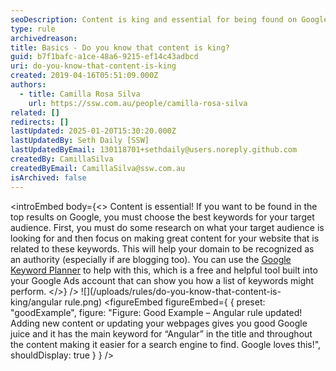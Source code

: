 ```yaml
---
seoDescription: Content is king and essential for being found on Google! Focus on making great content related to your target audience's keywords and use tools like Google Keyword Planner to help.
type: rule
archivedreason:
title: Basics - Do you know that content is king?
guid: b7f1bafc-a1ce-48a6-9215-ef14c43adbcd
uri: do-you-know-that-content-is-king
created: 2019-04-16T05:51:09.000Z
authors:
  - title: Camilla Rosa Silva
    url: https://ssw.com.au/people/camilla-rosa-silva
related: []
redirects: []
lastUpdated: 2025-01-20T15:30:20.000Z
lastUpdatedBy: Seth Daily [SSW]
lastUpdatedByEmail: 130118701+sethdaily@users.noreply.github.com
createdBy: CamillaSilva
createdByEmail: CamillaSilva@ssw.com.au
isArchived: false
---
```


<introEmbed
  body={<>
Content is essential! If you want to be found in the top results on Google, you must choose the best keywords for your target audience. First, you must do some research on what your target audience is looking for and then focus on making great content for your website that is related to these keywords. This will help your domain to be recognized as an authority (especially if are blogging too). You can use the [Google Keyword Planner](https://ads.google.com/intl/en_au/home/tools/keyword-planner/) to help with this, which is a free and helpful tool built into your Google Ads account that can show you how a list of keywords might perform.
  </>}
/>
![](/uploads/rules/do-you-know-that-content-is-king/angular rule.png)
<figureEmbed figureEmbed={ {
  preset: "goodExample",
  figure: "Figure: Good Example – Angular rule updated! Adding new content or updating your webpages gives you good Google juice and it has the main keyword for “Angular” in the title and throughout the content making it easier for a search engine to find. Google loves this!",
  shouldDisplay: true
} } />
